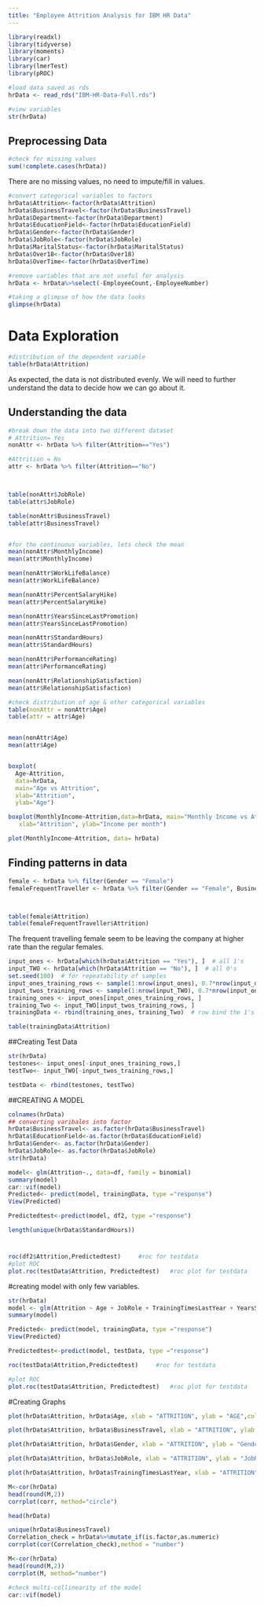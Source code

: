 ```yaml
---
title: "Employee Attrition Analysis for IBM HR Data"
---
```


```r
library(readxl)
library(tidyverse)
library(moments)
library(car)
library(lmerTest)
library(pROC)
```


```r
#load data saved as rds
hrData <- read_rds("IBM-HR-Data-Full.rds")

#view variables
str(hrData)
```


## Preprocessing Data
```r
#check for missing values
sum(!complete.cases(hrData))
```
There are no missing values, no need to impute/fill in values.


```r
#convert categorical variables to factors
hrData$Attrition<-factor(hrData$Attrition)
hrData$BusinessTravel<-factor(hrData$BusinessTravel)
hrData$Department<-factor(hrData$Department)
hrData$EducationField<-factor(hrData$EducationField)
hrData$Gender<-factor(hrData$Gender)
hrData$JobRole<-factor(hrData$JobRole)
hrData$MaritalStatus<-factor(hrData$MaritalStatus)
hrData$Over18<-factor(hrData$Over18)
hrData$OverTime<-factor(hrData$OverTime)

#remove variables that are not useful for analysis
hrData <- hrData%>%select(-EmployeeCount,-EmployeeNumber)

#taking a glimpse of how the data looks
glimpse(hrData)
```


# Data Exploration
```r
#distribution of the dependent variable
table(hrData$Attrition)
```

As expected, the data is not distributed evenly. We will need to further understand the data to decide how we can go about it.

## Understanding the data
```r
#break down the data into two different dataset
# Attrition= Yes
nonAttr <- hrData %>% filter(Attrition=="Yes")

#Attrition = No
attr <- hrData %>% filter(Attrition=="No")



table(nonAttr$JobRole)
table(attr$JobRole)

table(nonAttr$BusinessTravel)
table(attr$BusinessTravel)


#for the continuous variables, lets check the mean
mean(nonAttr$MonthlyIncome)
mean(attr$MonthlyIncome)

mean(nonAttr$WorkLifeBalance)
mean(attr$WorkLifeBalance)

mean(nonAttr$PercentSalaryHike)
mean(attr$PercentSalaryHike)

mean(nonAttr$YearsSinceLastPromotion)
mean(attr$YearsSinceLastPromotion)

mean(nonAttr$StandardHours)
mean(attr$StandardHours)

mean(nonAttr$PerformanceRating)
mean(attr$PerformanceRating)

mean(nonAttr$RelationshipSatisfaction)
mean(attr$RelationshipSatisfaction)


```

```r
#check distribution of age & other categorical variables
table(nonAttr = nonAttr$Age)
table(attr = attr$Age)


mean(nonAttr$Age)
mean(attr$Age)


boxplot(
  Age~Attrition,
  data=hrData,
  main="Age vs Attrition",
  xlab="Attrition",
  ylab="Age")
```

```r
boxplot(MonthlyIncome~Attrition,data=hrData, main="Monthly Income vs Attrition", 
   xlab="Attrition", ylab="Income per month")
```


```r
plot(MonthlyIncome~Attrition, data= hrData)
```


## Finding patterns in data
```r
female <- hrData %>% filter(Gender == "Female")
femaleFrequentTraveller <- hrData %>% filter(Gender == "Female", BusinessTravel == "Travel_Frequently")



table(female$Attrition)
table(femaleFrequentTraveller$Attrition)
```
The frequent travelling female seem to be leaving the company at higher rate than the regular females.


```r
input_ones <- hrData[which(hrData$Attrition == "Yes"), ]  # all 1's
input_TWO <- hrData[which(hrData$Attrition == "No"), ]  # all 0's
set.seed(100)  # for repeatability of samples
input_ones_training_rows <- sample(1:nrow(input_ones), 0.7*nrow(input_ones))  # 1's for training
input_twos_training_rows <- sample(1:nrow(input_TWO), 0.7*nrow(input_ones))  # 0's for training. Pick as many 0's as 1's
training_ones <- input_ones[input_ones_training_rows, ]  
training_Two <- input_TWO[input_twos_training_rows, ]
trainingData <- rbind(training_ones, training_Two)  # row bind the 1's and 0's \

table(trainingData$Attrition)
```

##Creating Test Data
```r

str(hrData)
testones<- input_ones[-input_ones_training_rows,]
testTwo<- input_TWO[-input_twos_training_rows,]

testData <- rbind(testones, testTwo)

```

##CREATING A MODEL

```r
colnames(hrData)
## converting varibales into factor
hrData$BusinessTravel<- as.factor(hrData$BusinessTravel)
hrData$EducationField<-as.factor(hrData$EducationField)
hrData$Gender<- as.factor(hrData$Gender)
hrData$JobRole<- as.factor(hrData$JobRole)
str(hrData)

model<- glm(Attrition~., data=df, family = binomial)
summary(model)
car::vif(model)
Predicted<- predict(model, trainingData, type ="response")
View(Predicted)

Predictedtest<-predict(model, df2, type ="response")

length(unique(hrData$StandardHours))

```


#
```r
roc(df2$Attrition,Predictedtest)     #roc for testdata
#plot ROC
plot.roc(testData$Attrition, Predictedtest)   #roc plot for testdata

```

#creating model with only few variables.

```r
str(hrData)
model <- glm(Attrition ~ Age + JobRole + TrainingTimesLastYear + YearsSinceLastPromotion + WorkLifeBalance, data=trainingData, family = binomial)
summary(model)

Predicted<- predict(model, trainingData, type ="response")
View(Predicted)

Predictedtest<-predict(model, testData, type ="response")

roc(testData$Attrition,Predictedtest)     #roc for testdata

#plot ROC
plot.roc(testData$Attrition, Predictedtest)   #roc plot for testdata
```


#Creating Graphs

```r
plot(hrData$Attrition, hrData$Age, xlab = "ATTRITION", ylab = "AGE",col="red")

plot(hrData$Attrition, hrData$BusinessTravel, xlab = "ATTRITION", ylab = "Business Travels",col="Yellow")

plot(hrData$Attrition, hrData$Gender, xlab = "ATTRITION", ylab = "Gender",col="blue")

plot(hrData$Attrition, hrData$JobRole, xlab = "ATTRITION", ylab = "JobRole",col="Yellow")

plot(hrData$Attrition, hrData$TrainingTimesLastYear, xlab = "ATTRITION", ylab = "Business Travels",col="Yellow")
```

```r
M<-cor(hrData)
head(round(M,2))
corrplot(corr, method="circle")
```

```r
head(hrData)
```

```r
unique(hrData$BusinessTravel)
Correlation_check = hrData%>%mutate_if(is.factor,as.numeric)
corrplot(cor(Correlation_check),method = "number")

M<-cor(hrData)
head(round(M,2))
corrplot(M, method="number")
```

```r
#check multi-collinearity of the model
car::vif(model)
```

